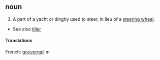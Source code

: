 ==noun==
#A part of a yacht or dinghy used to steer, in lieu of a [[steering wheel]].
*See also [[tiller]]
====Translations====
French: [[gouvernail]] ''m''